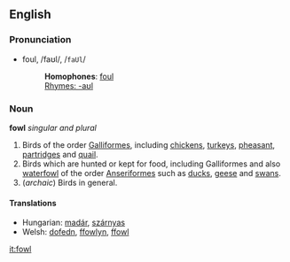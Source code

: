 ==English==
===Pronunciation===
*foul, /faʊl/, /<tt>faUl</tt>/
*:'''Homophones''': [[foul]]
*:[[Rhymes:English:-aʊl|Rhymes: -aʊl]]

===Noun===
'''fowl''' ''singular and plural''

# Birds of the order [[Galliformes]], including [[chicken]]s, [[turkey]]s, [[pheasant]], [[partridge]]s and [[quail]].
# Birds which are hunted or kept for food, including Galliformes and also [[waterfowl]] of the order [[Anseriformes]] such as [[duck]]s, [[goose|geese]] and [[swan]]s.
# (''archaic'') Birds in general.

====Translations====
*Hungarian: [[madár]], [[szárnyas]]
*Welsh: [[dofedn]], [[ffowlyn]], [[ffowl]]

[[it:fowl]]